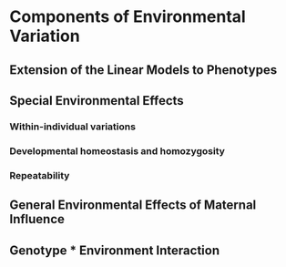# Components of Environmental Variation

## Extension of the Linear Models to Phenotypes

## Special Environmental Effects

### Within-individual variations

### Developmental homeostasis and homozygosity

### Repeatability

## General Environmental Effects of Maternal Influence

## Genotype * Environment Interaction